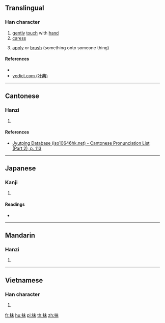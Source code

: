 ==Translingual==

===Han character===
{{Han char|rn=64|rad=手|as=05|sn=8|four=|canj=QJD|ids=⿰扌未}}

# [[gently]] [[touch]] with [[hand]]
# [[caress]]
# {{lb|mul|in compounds}} [[apply]] or [[brush]] (something onto someone thing)

====References====
* {{Han ref|kx=0424.050|dkj=11927|dj=0772.010|hdz=31848.010|uh=62BA|ud=25274}}
* [http://yedict.com/htm/62/62BA.htm yedict.com (叶典)]

----

==Cantonese==

===Hanzi===
{{yue-hanzi|jyut=mui6|y=mui6}}

# {{defn|lang=yue|sort=手05}}

====References====
* [http://www.iso10646hk.net/jp/document/download.jsp Jyutping Database (iso10646hk.net) - Cantonese Pronunciation List (Part 2), p. 113]

----

==Japanese==

===Kanji===
{{ja-kanji|grade=|rs=手05}}

# {{defn|lang=ja|sort=手05}}

====Readings====
* {{ja-readings|on=[[ばい]] (bai), [[め]] (me), [[まい]] (mai)|kun=[[さぐる]] (saguru)}}

----

==Mandarin==

===Hanzi===
{{cmn-hanzi|pin=[[mèi]] ([[mei4]])|wg=mei<sup>4</sup>}}

# {{defn|lang=cmn|sort=手05}}

----

==Vietnamese==

===Han character===
{{vi-hantu|vầy|rs=手05}}

# {{defn|lang=vi|sort=手05}}

[[fr:抺]]
[[hu:抺]]
[[pl:抺]]
[[th:抺]]
[[zh:抺]]